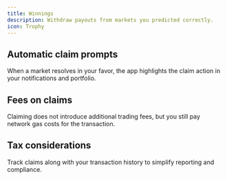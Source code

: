 ```yaml
---
title: Winnings
description: Withdraw payouts from markets you predicted correctly.
icon: Trophy
---
```


## Automatic claim prompts

When a market resolves in your favor, the app highlights the claim action in your notifications and portfolio.

## Fees on claims

Claiming does not introduce additional trading fees, but you still pay network gas costs for the transaction.

## Tax considerations

Track claims along with your transaction history to simplify reporting and compliance.
